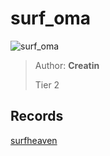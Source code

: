 
# surf_oma

![surf_oma](https://raw.githubusercontent.com/Sayt123/SurfMapPics/Maps-and-bonuses/csgo/surf_oma.jpg)

> Author: **Creatin**
>
> Tier 2

## Records

[surfheaven](https://surfheaven.eu/map/surf_oma)
